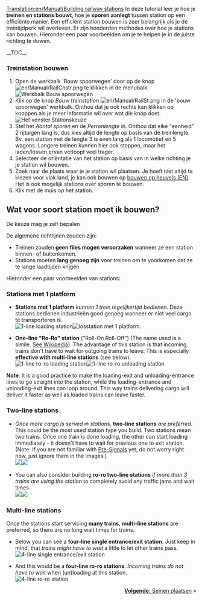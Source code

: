 [[Translation:en/Manual/Building railway stations]]
{{nl/Vertaling|en/Manual/Building railway stations|10}}
{{nl/Manual/Tutorial/Tutorial}}
In deze tutorial leer je hoe je '''treinen en stations bouwt''', hoe je '''sporen aanlegt''' tussen station op een efficiënte manier. Een efficiënt station bouwen is zeer belangrijk als je de treintijdperk wil overleven. Er zijn honderden methodes over hoe je stations kan bouwen. Hieronder een paar voorbeelden om je te helpen je in de juiste richting te duwen.

__TOC__
=== Treinstation bouwen ===
#Open de werkbalk 'Bouw spoorwegen' door op de knop [[File:en/Manual/RailCnstr.png]] te klikken in de menubalk.<br />[[File:nl/Manual/Bouw spoorwegen.png|none|frame|Werkbalk ''Bouw spoorwegen'']]
#Klik op de knop ''Bouw treinstation'' [[File:en/Manual/RailSt.png]] in de 'bouw spoorwegen' werkbalk. Onthou dat je ook rechts kan klikken op knoppen als je meer informatie wil over wat die knop doet.<br />[[File:nl/Manual/Stationgui.png|none|frame|Het venster ''Stationskeuze'']]
#Stel het ''Aantal sporen'' en de ''Perronlengte'' in. Onthou dat elke "eenheid" 2 rijtuigen lang is, dus kies altijd de lengte op basis van de treinlengte. Bv. een station met de lengte 3 is even lang als 1 locomotief en 5 wagons. Langere treinen kunnen hier ook stoppen, maar het laden/lossen ervan verloopt veel trager.
#Selecteer de oriëntatie van het station op basis van in welke richting je je station wil bouwen.
#Zoek naar de plaats waar je je station wil plaatsen. Je hoeft niet altijd te kiezen voor vlak land, je kan ook bouwen op [[en/Archive/Manual/Settings/Build on slopes|bouwen op heuvels (EN)]]. Het is ook mogelijk stations over sporen te bouwen.
#Klik met de muis op het station.

== Wat voor soort station moet ik bouwen? ==
De keuze mag je zelf bepalen

De algemene richtlijnen zouden zijn:
* Treinen zouden '''geen files mogen veroorzaken''' wanneer ze een station binnen- of buitenkomen.
* Stations moeten '''lang genoeg zijn''' voor treinen om te voorkomen dat ze te lange laadtijden krijgen

Hieronder een paar voorbeelden van stations:

=== Stations met 1 platform ===
*'''Stations met 1 platform''' ''kunnen 1 trein tegelijkertijd bedienen''. Deze stations bedienen industrieën goed genoeg wanneer er niet veel cargo te transporteren is.<br/>[[File:en/Manual/RailStTut One str coal.png|none|frame|1-line loading station]][[File:en/Manual/RailStTut One str pow.png|none|frame|losstation met 1 platform]].

*'''One-line "Ro-Ro" station''' ("Roll-On Roll-Off") (The name used is a simile. [http://en.wikipedia.org/wiki/Roll-on/roll-off See Wikipedia]). The advantage of this station is that incoming trains don't have to wait for outgoing trains to leave. This is especially '''effective with multi-line stations''' (see below).<br/>[[File:en/Manual/RailStTut One aro coal.png|none|frame|1-line ro-ro loading station]][[File:en/Manual/RailStTut One aro pow.png|none|frame|1-line ro-ro unloading station]]

'''Note''': It is a good practice to make the loading-exit and unloading-entrance lines to go straight into the station, while the loading-entrance and unloading-exit lines can loop around. This way trains delivering cargo will deliver it faster as well as loaded trains can leave faster.

=== Two-line stations ===
*''Once more cargo is served in stations,'' '''two-line stations''' ''are preferred''. This could be the most used station type you build. Two stations mean two trains. Once one train is done loading, the other can start loading immediately - it doesn't have to wait for previous one to exit station.<br/>(Note: If you are not familiar with [[en/Manual/Signals#pre-signals|Pre-Signals]] yet, do not worry right now, just ignore them in the images.)<br/>[[File:en/Manual/RailStTut Two str coal.png|none|frame|]][[File:en/Manual/RailStTut Two str pow.png|none|frame|]]

*You can also consider building '''ro-ro two-line stations''' ''if more than 3 trains are using the station'' to completely avoid any traffic jams and wait times.<br/>[[File:en/Manual/RailStTut Two aro coal.png|none|frame|]][[File:en/Manual/RailStTut Two aro pow.png|none|frame|]]

=== Multi-line stations ===
Once the stations start servicing '''many trains''', '''multi-line stations''' are preferred, so there are no long wait times for trains.

*Below you can see a '''four-line single entrance/exit station'''. Just keep in mind, that ''trains might have to wait'' a little to let other trains pass.<br/>[[File:en/Manual/RailStTut Four str ore.png|none|frame|4-line single entrance/exit station]]

*And this would be a '''four-line ro-ro stations'''. ''Incoming trains do not have to wait'' when (un)loading at this station.<br/>[[File:en/Manual/RailStTut Four aro ore.png|none|frame|4-line ro-ro station]]
<span style="float: right">[[nl/Manual/Seinen plaatsen|'''Volgende:''' Seinen plaatsen]] &raquo;</span>